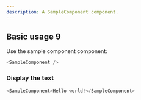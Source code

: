 ```yaml
---
description: A SampleComponent component.
---
```



## Basic usage 9

Use the sample component component:

```js
<SampleComponent />
```

### Display the text

```js live
<SampleComponent>Hello world!</SampleComponent>
```
